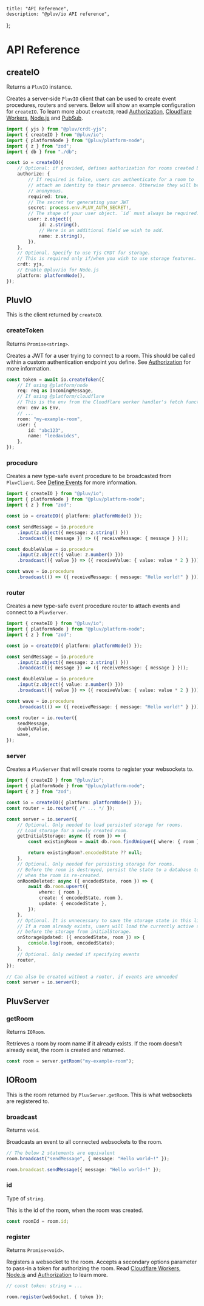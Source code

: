     title: "API Reference",
    description: "@pluv/io API reference",
};


# API Reference

## createIO

Returns a `PluvIO` instance.

Creates a server-side `PluvIO` client that can be used to create event procedures, routers and servers. Below will show an example configuration for `createIO`. To learn more about `createIO`, read [Authorization](/docs/io/authorization), [Cloudflare Workers](/docs/io/cloudflare-workers), [Node.js](/docs/io/node.js) and [PubSub](/docs/io/pubsub).

```ts
import { yjs } from "@pluv/crdt-yjs";
import { createIO } from "@pluv/io";
import { platformNode } from "@pluv/platform-node";
import { z } from "zod";
import { db } from "./db";

const io = createIO({
    // Optional: if provided, defines authorization for rooms created by io
    authorize: {
        // If required is false, users can authenticate for a room to
        // attach an identity to their presence. Otherwise they will be
        // anonymous.
        required: true,
        // The secret for generating your JWT
        secret: process.env.PLUV_AUTH_SECRET!,
        // The shape of your user object. `id` must always be required.
        user: z.object({
            id: z.string(),
            // Here is an additional field we wish to add.
            name: z.string(),
        }),
    },
    // Optional. Specify to use Yjs CRDT for storage.
    // This is required only if/when you wish to use storage features.
    crdt: yjs,
    // Enable @pluv/io for Node.js
    platform: platformNode(),
});
```

## PluvIO

This is the client returned by `createIO`.

### createToken

Returns `Promise<string>`.

Creates a JWT for a user trying to connect to a room. This should be called within a custom authentication endpoint you define. See [Authorization](/docs/io/authorization) for more information.

```ts
const token = await io.createToken({
    // If using @platform/node
    req: req as IncomingMessage,
    // If using @platform/cloudflare
    // This is the env from the Cloudflare worker handler's fetch function
    env: env as Env,
    // ...
    room: "my-example-room",
    user: {
        id: "abc123",
        name: "leedavidcs",
    },
});
```

### procedure

Creates a new type-safe event procedure to be broadcasted from `PluvClient`. See [Define Events](/docs/io/define-events) for more information.

```ts
import { createIO } from "@pluv/io";
import { platformNode } from "@pluv/platform-node";
import { z } from "zod";

const io = createIO({ platform: platformNode() });

const sendMessage = io.procedure
    .input(z.object({ message: z.string() }))
    .broadcast(({ message }) => ({ receiveMessage: { message } }));

const doubleValue = io.procedure
    .input(z.object({ value: z.number() }))
    .broadcast(({ value }) => ({ receiveValue: { value: value * 2 } }));

const wave = io.procedure
    .broadcast(() => ({ receiveMessage: { message: "Hello world!" } }));
```

### router

Creates a new type-safe event procedure router to attach events and connect to a `PluvServer`.

```ts
import { createIO } from "@pluv/io";
import { platformNode } from "@pluv/platform-node";
import { z } from "zod";

const io = createIO({ platform: platformNode() });

const sendMessage = io.procedure
    .input(z.object({ message: z.string() }))
    .broadcast(({ message }) => ({ receiveMessage: { message } }));

const doubleValue = io.procedure
    .input(z.object({ value: z.number() }))
    .broadcast(({ value }) => ({ receiveValue: { value: value * 2 } }));

const wave = io.procedure
    .broadcast(() => ({ receiveMessage: { message: "Hello world!" } }));

const router = io.router({
    sendMessage,
    doubleValue,
    wave,
});
```

### server

Creates a `PluvServer` that will create rooms to register your websockets to.

```ts
import { createIO } from "@pluv/io";
import { platformNode } from "@pluv/platform-node";
import { z } from "zod";

const io = createIO({ platform: platformNode() });
const router = io.router({ /* ... */ });

const server = io.server({
    // Optional. Only needed to load persisted storage for rooms.
    // Load storage for a newly created room.
    getInitialStorage: async ({ room }) => {
        const existingRoom = await db.room.findUnique({ where: { room } });

        return existingRoom?.encodedState ?? null;
    },
    // Optional. Only needed for persisting storage for rooms.
    // Before the room is destroyed, persist the state to a database to load
    // when the room is re-created.
    onRoomDeleted: async ({ encodedState, room }) => {
        await db.room.upsert({
            where: { room },
            create: { encodedState, room },
            update: { encodedState },
        });
    },
    // Optional. It is unnecessary to save the storage state in this listener.
    // If a room already exists, users will load the currently active storage
    // before the storage from initialStorage.
    onStorageUpdated: ({ encodedState, room }) => {
        console.log(room, encodedState);
    },
    // Optional. Only needed if specifying events
    router,
});

// Can also be created without a router, if events are unneeded
const server = io.server();
```

## PluvServer

### getRoom

Returns `IORoom`.

Retrieves a room by room name if it already exists. If the room doesn't already exist, the room is created and returned.

```ts
const room = server.getRoom("my-example-room");
```

## IORoom

This is the room returned by `PluvServer.getRoom`. This is what websockets are registered to.

### broadcast

Returns `void`.

Broadcasts an event to all connected websockets to the room.

```ts
// The below 2 statements are equivalent
room.broadcast("sendMessage", { message: "Hello world~!" });

room.broadcast.sendMessage({ message: "Hello world~!" });
```

### id

Type of `string`.

This is the id of the room, when the room was created.

```ts
const roomId = room.id;
```

### register

Returns `Promise<void>`.

Registers a websocket to the room. Accepts a secondary options parameter to pass-in a token for authorizing the room. Read [Cloudflare Workers](/docs/io/cloudflare-workers), [Node.js](/docs/io/node.js) and [Authorization](/docs/io/authorization) to learn more.

```ts
// const token: string = ...

room.register(webSocket, { token });
```

